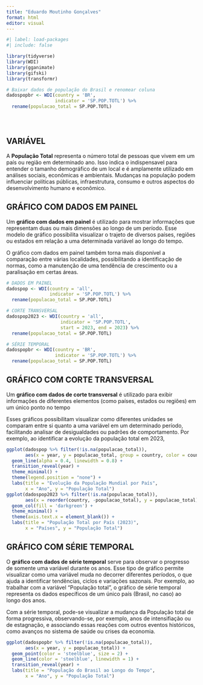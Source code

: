 ---
title: "Eduardo Moutinho Gonçalves"
format: html
editor: visual
---

```{r, echo=FALSE}
#| label: load-packages
#| include: false

library(tidyverse)
library(WDI)
library(gganimate)
library(gifski)
library(transformr)

# Baixar dados de população do Brasil e renomear coluna
dadospopbr <- WDI(country = 'BR',
                  indicator = 'SP.POP.TOTL') %>%
  rename(populacao_total = SP.POP.TOTL)





```

## VARIÁVEL

A **População Total** representa o número total de pessoas que vivem em um país ou região em determinado ano. Isso indica o indispensavel para entender o tamanho demográfico de um local e é amplamente utilizado em análises sociais, econômicas e ambientais. Mudanças na população podem influenciar políticas públicas, infraestrutura, consumo e outros aspectos do desenvolvimento humano e econômico.

## GRÁFICO COM DADOS EM PAINEL

Um **gráfico com dados em painel** é utilizado para mostrar informações que representam duas ou mais dimensões ao longo de um período. Esse modelo de gráfico possibilita visualizar o trajeto de diversos países, regiões ou estados em relação a uma determinada variável ao longo do tempo.

O gráfico com dados em painel também torna mais disponível a comparação entre várias localidades, possibilitando a identificação de normas, como a manutenção de uma tendência de crescimento ou a paralisação em certas áreas.

```{r, echo=FALSE}
# DADOS EM PAINEL
dadospop <- WDI(country = 'all',
                indicator = 'SP.POP.TOTL') %>%
  rename(populacao_total = SP.POP.TOTL)

# CORTE TRANSVERSAL
dadospop2023 <- WDI(country = 'all',
                    indicator = 'SP.POP.TOTL',
                    start = 2023, end = 2023) %>%
  rename(populacao_total = SP.POP.TOTL)

# SÉRIE TEMPORAL
dadospopbr <- WDI(country = 'BR',
                  indicator = 'SP.POP.TOTL') %>%
  rename(populacao_total = SP.POP.TOTL)
```

## GRÁFICO COM CORTE TRANSVERSAL

Um **gráfico com dados de corte transversal** é utilizado para exibir informações de diferentes elementos (como países, estados ou regiões) em um único ponto no tempo

Esses gráficos possibilitam visualizar como diferentes unidades se comparam entre si quanto a uma variável em um determinado período, facilitando analisar de desigualdades ou padrões de comportamento. Por exemplo, ao identificar a evolução da população total em 2023,

```{r, echo=FALSE}

ggplot(dadospop %>% filter(!is.na(populacao_total)),
       aes(x = year, y = populacao_total, group = country, color = country)) +
  geom_line(alpha = 0.4, linewidth = 0.8) +
  transition_reveal(year) +
  theme_minimal() +
  theme(legend.position = "none") +
  labs(title = "Evolução da População Mundial por País",
       x = "Ano", y = "População Total")
ggplot(dadospop2023 %>% filter(!is.na(populacao_total)),
       aes(x = reorder(country, -populacao_total), y = populacao_total)) +
  geom_col(fill = 'darkgreen') +
  theme_minimal() +
  theme(axis.text.x = element_blank()) +
  labs(title = "População Total por País (2023)",
       x = "Países", y = "População Total")

```

## GRÁFICO COM SÉRIE TEMPORAL

O **gráfico com dados de série temporal** serve para observar o progresso de somente uma variável durante os anos. Esse tipo de gráfico permite visualizar como uma variável muda no decorrer diferentes períodos, o que ajuda a identificar tendências, ciclos e variações sazonais. Por exemplo, ao trabalhar com a variável "População total", o gráfico de série temporal representa os dados específicos de um único país (Brasil, no caso) ao longo dos anos.

Com a série temporal, pode-se visualizar a mudança da População total de forma progressiva, observando-se, por exemplo, anos de intensifiação ou de estagnação, e associando essas reações com outros eventos históricos, como avanços no sistema de saúde ou crises da economia.

```{r, echo=FALSE}

ggplot(dadospopbr %>% filter(!is.na(populacao_total)),
       aes(x = year, y = populacao_total)) +
  geom_point(color = 'steelblue', size = 2) +
  geom_line(color = 'steelblue', linewidth = 1) +
  transition_reveal(year) +
  labs(title = "População do Brasil ao Longo do Tempo",
       x = "Ano", y = "População Total")
```
